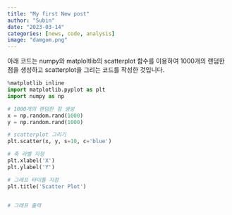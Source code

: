 ```yaml
---
title: "My first New post"
author: "Subin"
date: "2023-03-14"
categories: [news, code, analysis]
image: "damgom.png"
---
```


아래 코드는 numpy와 matploltlib의 scatterplot 함수를 이용하여 1000개의 랜덤한 점을 생성하고 scatterplot을 그리는 코드를 작성한 것입니다.


```python
%matplotlib inline
import matplotlib.pyplot as plt
import numpy as np

# 1000개의 랜덤한 점 생성
x = np.random.rand(1000)
y = np.random.rand(1000)

# scatterplot 그리기
plt.scatter(x, y, s=10, c='blue')

# 축 라벨 지정
plt.xlabel('X')
plt.ylabel('Y')

# 그래프 타이틀 지정
plt.title('Scatter Plot')


# 그래프 출력


```
